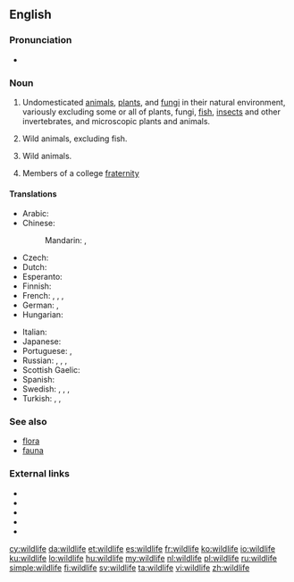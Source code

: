==English==

===Pronunciation===
* {{IPA|/ˈwaɪldlaɪf/|lang=en}}

===Noun===
{{wikipedia}}
{{en-noun|-}}

# Undomesticated [[animal]]s, [[plant]]s, and [[fungus|fungi]] in their natural environment, variously excluding some or all of plants, fungi, [[fish]], [[insect]]s and other invertebrates, and microscopic plants and animals.
# {{rfv-sense}} Wild animals, excluding fish.
# {{rfv-sense}} Wild animals.
# {{context|slang|lang=en}} Members of a college [[fraternity]]

====Translations====
{{trans-top|animals and plants in their natural environment}}
* Arabic: {{t|ar|الحياة البرية|f|tr=al-Hayaa al-barríyya}}
* Chinese:
*: Mandarin: {{t|cmn|野生動物|sc=Hani}}, {{t+|cmn|野生动物|tr=yěshēng dòngwù|sc=Hani}}
* Czech: {{t-needed|cs}}
* Dutch: {{t|nl|wildleven|n}}
* Esperanto: {{t|eo|faŭno}}
* Finnish: {{t|fi|villieläin|p|alt=villieläimet}}
* French: {{t+|fr|nature|f}}, {{t+|fr|environnement|f}}, {{t+|fr|faune|f}}, {{t+|fr|flore|f}}
* German: {{t+|de|Tierwelt|f}},  {{t+|de|Fauna|f}}
* Hungarian: {{t|hu|vadvilág}}
{{trans-mid}}
* Italian: {{t+|it|fauna|f}}
* Japanese: {{t|ja|野生動物|tr=やせいどうぶつ, yasei dōbutsu}}
* Portuguese: {{t|pt|vida selvagem|f}}, {{t+|pt|fauna|f}}
* Russian: {{t|ru|дикая природа|f|tr=díkaja priróda}},  {{t|ru|живая природа|f|tr=živája priróda}},  {{t|ru|животный мир|m|tr=živótnyj mir}},  {{t+|ru|фауна|f|tr=fáuna}}
* Scottish Gaelic: {{t|gd|fiadh-bheatha|f}}
* Spanish: {{t|es|vida silvestre|f}}
* Swedish: {{t+|sv|vilt|n}}, {{t+|sv|natur|c}}, {{t+|sv|fauna|c}}, {{t+|sv|flora|c}}
* Turkish: {{t|tr|vahşi yaşam}},  {{t|tr|vahşi hayat}},  {{t|tr|vahşi doğa}}
{{trans-bottom}}

===See also===
* [[flora]]
* [[fauna]]

===External links===
* {{R:OneLook}}
* {{cite web
|url=http://www.ecy.wa.gov/programs/tcp/policies/terrestrial/TEEDefinitions.htm
|title=Definitions and Acronyms
|publisher=Department of Ecology State of Washington
|accessdate=2011-04-28}}
* {{cite web
|url=http://www.ncwildlife.org/Regs/Regs_Definition_Terms.htm
|title=Regulation definitions
|publisher=North Carolina Wildlife Resources Commission
|accessdate=2011-04-28}}
* {{cite web
|url=http://www.pskf.ca/publications/glossary.html
|title=Glossary
|publisher=The Pacific Streamkeepers Federation
|accessdate=2011-04-28}}
* {{cite web
|url=http://www.scvas.org/index.php?page=text&id=wdpdict
|title=Wetlands Discovery Program Dictionary
|publisher=Santa Clara Valley Audubon society
|accessdate=2011-04-28}}

[[cy:wildlife]]
[[da:wildlife]]
[[et:wildlife]]
[[es:wildlife]]
[[fr:wildlife]]
[[ko:wildlife]]
[[io:wildlife]]
[[ku:wildlife]]
[[lo:wildlife]]
[[hu:wildlife]]
[[my:wildlife]]
[[nl:wildlife]]
[[pl:wildlife]]
[[ru:wildlife]]
[[simple:wildlife]]
[[fi:wildlife]]
[[sv:wildlife]]
[[ta:wildlife]]
[[vi:wildlife]]
[[zh:wildlife]]